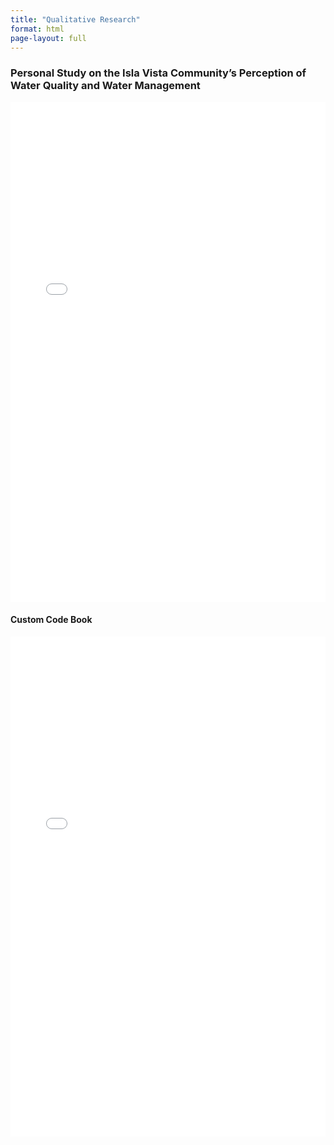 ```yaml
---
title: "Qualitative Research"
format: html
page-layout: full
---
```


<!--more-->



### Personal Study on the Isla Vista Community's Perception of Water Quality and Water Management

<iframe src="ENVS102_Research_Paper.pdf" width="100%" height="800px" style="border:none;">

This browser does not support PDFs. Please download the PDF to view it: <a href="ENVS102_Research_Paper.pdf">Download PDF</a>

</iframe>

#### Custom Code Book

<iframe src="Qual_Research_Code_Book.pdf" width="100%" height="800px" style="border:none;">

This browser does not support PDFs. Please download the PDF to view it: <a href="Qual_Research_Code_Book.pdf">Download PDF</a>

</iframe>
